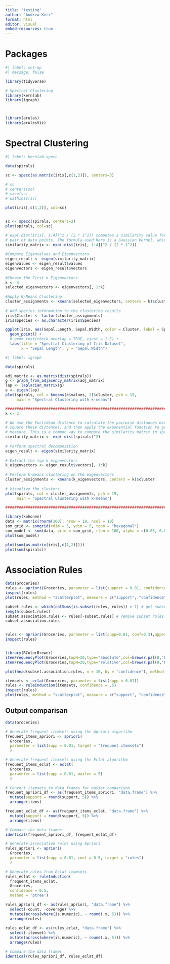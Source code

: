 ```yaml
---
title: "testing"
author: "Andrew Kerr"
format: html
editor: visual
embed-resources: true
---
```


# Packages

```r
#| label: set-up
#| message: false

library(tidyverse)

# Spectral Clustering
library(kernlab) 
library(igraph)



library(arules)
library(arulesViz)
```

# Spectral Clustering

```r
#| label: kernlab-specc

data(spirals)

sc <- specc(as.matrix(iris[,c(1,2)]), centers=3)

# sc
# centers(sc)
# size(sc)
# withinss(sc)

plot(iris[,c(1,2)], col=sc)


sc <- specc(spirals, centers=2)
plot(spirals, col=sc)
```

```r
# exp(-dist(iris[, 1:4])^2 / (2 * 1^2)) computes a similarity value for each 
# pair of data points. The formula used here is a Gaussian kernel, which maps distances into similarity scores.
similarity_matrix <- exp(-dist(iris[, 1:4])^2 / (2 * 1^2))
 
#Compute Eigenvalues and Eigenvectors
eigen_result <- eigen(similarity_matrix)
eigenvalues <- eigen_result$values
eigenvectors <- eigen_result$vectors
 
#Choose the First k Eigenvectors
k <- 3 
selected_eigenvectors <- eigenvectors[, 1:k]
 
#Apply K-Means Clustering
cluster_assignments <- kmeans(selected_eigenvectors, centers = k)$cluster
 
# Add species information to the clustering results
iris$Cluster <- factor(cluster_assignments)
iris$Species <- as.character(iris$Species)

ggplot(iris, aes(Sepal.Length, Sepal.Width, color = Cluster, label = Species)) +
  geom_point() +
  # geom_text(check_overlap = TRUE, vjust = 1.5) +
  labs(title = "Spectral Clustering of Iris Dataset",
       x = "Sepal Length", y = "Sepal Width")
```

```r
#| label: igraph

data(spirals)

adj_matrix <- as.matrix(dist(spirals))
g <- graph_from_adjacency_matrix(adj_matrix)
lap <- laplacian_matrix(g)
e <- eigen(lap)
plot(spirals, col = kmeans(e$values, 2)$cluster, pch = 19, 
     main = "Spectral Clustering with k-means")

################################################################################
k <- 2

# We use the Euclidean distance to calculate the pairwise distances between data points, 
# square these distances, and then apply the exponential function to get a similarity 
# measure. This is a common way to compute the similarity matrix in spectral clustering.
similarity_matrix <- exp(-dist(spirals)^2)
 
# Perform spectral decomposition
eigen_result <- eigen(similarity_matrix)
 
# Extract the top-k eigenvectors
k_eigenvectors <- eigen_result$vectors[, 1:k]
 
# Perform k-means clustering on the eigenvectors
cluster_assignments <- kmeans(k_eigenvectors, centers = k)$cluster
 
# Visualize the clusters
plot(spirals, col = cluster_assignments, pch = 19, 
     main = "Spectral Clustering with k-means")

################################################################################
```

```r
library(kohonen)
data <- matrix(rnorm(100), nrow = 10, ncol = 10)
som_grid <- somgrid(xdim = 5, ydim = 5, topo = "hexagonal")
som_model <- som(data, grid = som_grid, rlen = 100, alpha = c(0.05, 0.01))
plot(som_model)

plot(som(as.matrix(iris[,c(1,2)])))
plot(som(spirals))
```

# Association Rules

```r
data(Groceries)
rules <- apriori(Groceries, parameter = list(support = 0.01, confidence = 0.3, minlen = 1))
inspect(rules)
plot(rules, method = "scatterplot", measure = c("support", "confidence"))

subset.rules <- which(colSums(is.subset(rules, rules)) > 1) # get subset rules in vector
length(subset.rules)
subset.association.rules <- rules[-subset.rules] # remove subset rules.
subset.association.rules


rules <- apriori(Groceries, parameter = list(supp=0.01, conf=0.3),appearance = list(lhs = c("yogurt")))
inspect(rules)


library(RColorBrewer)
itemFrequencyPlot(Groceries,topN=20,type="absolute",col=brewer.pal(8,'Pastel2'), main="Absolute Item Frequency Plot")
itemFrequencyPlot(Groceries,topN=20,type="relative",col=brewer.pal(8,'Pastel2'),main="Relative Item Frequency Plot")

plot(head(subset.association.rules, n = 10, by = 'confidence'), method = 'graph')
```

```r
itemsets <- eclat(Groceries, parameter = list(supp = 0.01))
rules <- ruleInduction(itemsets, confidence = .5)
inspect(rules)
plot(rules, method = "scatterplot", measure = c("support", "confidence"))
```

## Output comparisan

```r
data(Groceries)

# Generate frequent itemsets using the Apriori algorithm
frequent_items_apriori <- apriori(
  Groceries, 
  parameter = list(supp = 0.01, target = "frequent itemsets")
  )

# Generate frequent itemsets using the Eclat algorithm
frequent_items_eclat <- eclat(
  Groceries, 
  parameter = list(supp = 0.01, maxlen = 5)
  )

# Convert itemsets to data frames for easier comparison
frequent_apriori_df <- as(frequent_items_apriori, "data.frame") %>%
  mutate(support = round(support, 5)) %>%
  arrange(items)

frequent_eclat_df <- as(frequent_items_eclat, "data.frame") %>%
  mutate(support = round(support, 5)) %>%
  arrange(items)
```

```r
# Compare the data frames
identical(frequent_apriori_df, frequent_eclat_df)
```

```r
# Generate association rules using Apriori
rules_apriori <- apriori(
  Groceries, 
  parameter = list(supp = 0.01, conf = 0.5, target = "rules")
  )

# Generate rules from Eclat itemsets
rules_eclat <- ruleInduction(
  frequent_items_eclat, 
  Groceries, 
  confidence = 0.5,
  method = 'ptree')

rules_apriori_df <- as(rules_apriori, "data.frame") %>%
  select(-count, -coverage) %>%
  mutate(across(where(is.numeric), ~ round(.x, 5))) %>%
  arrange(rules)
  
rules_eclat_df <- as(rules_eclat, "data.frame") %>%
  select(-itemset) %>%
  mutate(across(where(is.numeric), ~ round(.x, 5))) %>%
  arrange(rules)
```

```r
# Compare the data frames
identical(rules_apriori_df, rules_eclat_df)
```
